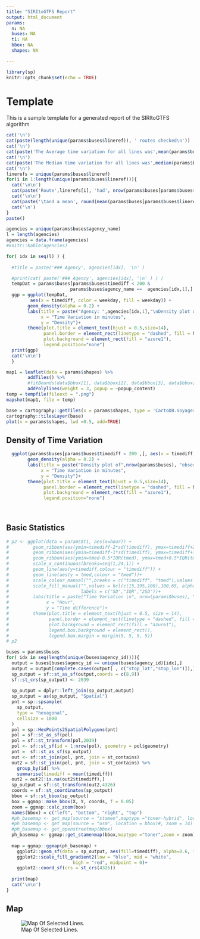 ```yaml
---
title: "SIRItoGTFS Report"
output: html_document
params:
  n: NA
  buses: NA
  t1: NA
  bbox: NA
  shapes: NA

---
```


```r
library(sp)
knitr::opts_chunk$set(echo = TRUE)
```

# Template

This is a sample template for a generated report of the SIRItoGTFS algorithm

```r
cat('\n')
cat(paste(length(unique(params$buses$lineref)), ' routes checked\n'))
cat('\n')  
cat(paste('The Average time variation for all lines was',mean(params$buses$timediff),'\n'))
cat('\n')  
cat(paste('The Median time variation for all lines was',median(params$buses$timediff),'\n'))
cat('\n')  
linerefs = unique(params$buses$lineref)
for(i in 1:length(unique(params$buses$lineref))){
  cat('\n\n')
  cat(paste('Route',linerefs[i], 'had', nrow(params$buses[params$buses$lineref == linerefs[i],]), 'observations'))
  cat('\n\n')  
  cat(paste('\tand a mean', round(mean(params$buses[params$buses$lineref == linerefs[i],'timediff']),3), 'time variation'))
  cat('\n')  
}
paste()


```

```r
agencies = unique(params$buses$agency_name)
l = length(agencies)
agencies = data.frame(agencies)
#knitr::kable(agencies)

for( idx in seq(l) ) {
  
  #title = paste('### Agency', agencies[idx], '\n' )

  #print(cat( paste('### Agency', agencies[idx], '\n' ) ) )
  tempDat = params$buses[params$buses$timediff < 200 & 
                        params$buses$agency_name ==  agencies[idx,1],]
  ggp = ggplot(tempDat, 
         aes(x = timediff, color = weekday, fill = weekday)) +
        geom_density(alpha = 0.2) +
        labs(title = paste("Agency: ",agencies[idx,1],"\nDensity plot of",nrow(tempDat), "observations \nRoute ID",i),
             x = "Time Variation in minutes",
             y = "Density")+
        theme(plot.title = element_text(hjust = 0.5,size=14),
              panel.border = element_rect(linetype = "dashed", fill = NA),
              plot.background = element_rect(fill = "azure1"),
              legend.position="none")
  print(ggp)
  cat('\n\n')
  }

```


```r

map1 = leaflet(data = params$shapes) %>%
        addTiles() %>%
        #fitBounds(data$bbox[1], data$bbox[2], data$bbox[3], data$bbox[4]) %>%
        addPolylines(weight = 3, popup = ~popup_content)
temp = tempfile(fileext = ".png")
mapshot(map1, file = temp)

```


```r

base = cartography::getTiles(x = params$shapes, type = 'CartoDB.Voyager')
cartography::tilesLayer(base)
plot(x = params$shapes, lwd =0.5, add=TRUE)

```


## Density of Time Variation

```r

  ggplot(params$buses[params$buses$timediff < 200 ,], aes(x = timediff, color = weekday, fill = weekday)) +
        geom_density(alpha = 0.2) +
        labs(title = paste("Density plot of",nrow(params$buses), "observations \nRoute ID",i),
             x = "Time Variation in minutes",
             y = "Density")+
        theme(plot.title = element_text(hjust = 0.5,size=14),
              panel.border = element_rect(linetype = "dashed", fill = NA),
              plot.background = element_rect(fill = "azure1"),
              legend.position="none")
  
 

```


## Basic Statistics


```r
# p2 <- ggplot(data = params$t1, aes(x=hour)) +
#         geom_ribbon(aes(ymin=timediff-2*sd(timediff), ymax=timediff+2*sd(timediff),fill = "orange"),alpha=0.15) +
#         geom_ribbon(aes(ymin=timediff-1*sd(timediff), ymax=timediff+1*sd(timediff),fill = "cyan"),alpha=0.2) +
#         geom_ribbon(aes(ymin=tmed-0.5*IQR(tmed), ymax=tmed+0.5*IQR(tmed),fill = "grey70"),alpha=0.5) +
#         scale_x_continuous(breaks=seq(1,24,1)) +
#         geom_line(aes(y=timediff,colour = "timediff")) +
#         geom_line(aes(y = tmed,colour = "tmed"))+
#         scale_colour_manual("",breaks = c("timediff", "tmed"),values = c("timediff"="Red", "tmed"="green"), labels = c("Mean", "Median"))+
#         scale_fill_manual("",values = hcl(c(15,195,100),100,65, alpha=c(0.5,0.2,0.15)),
#                           labels = c("SD","IQR","2SD"))+
#         labs(title = paste("Time Variation \n", nrow(params$buses), "observations\n"),
#              x = "Hour",
#              y = "Time difference")+
#         theme(plot.title = element_text(hjust = 0.5, size = 14),
#               panel.border = element_rect(linetype = "dashed", fill = NA),
#               plot.background = element_rect(fill = "azure1"),
#               legend.box.background = element_rect(),
#               legend.box.margin = margin(5, 5, 5, 5))
# p2

```

```r
buses = params$buses
for( idx in seq(length(unique(buses$agency_id)))){
  output = buses[buses$agency_id == unique(buses$agency_id)[idx],]
  output = output[complete.cases(output[ , c("stop_lat","stop_lon")]),]
  sp_output = sf::st_as_sf(output,coords = c(8,9))
  sf::st_crs(sp_output) <- 2039
  
  sp_output = dplyr::left_join(sp_output,output)
  sp_output = as(sp_output, "Spatial")
  pnt = sp::spsample(
    sp_output,
    type = "hexagonal",
    cellsize = 1000
  )
  pol = sp::HexPoints2SpatialPolygons(pnt)
  pol = sf::st_as_sf(pol)
  pol = sf::st_transform(pol,2039)
  pol <- sf::st_sf(id = 1:nrow(pol), geometry = pol$geometry)
  pnt =  sf::st_as_sf(sp_output)
  out <- sf::st_join(pol, pnt, join = st_contains)
  out2 = sf::st_join(pol, pnt, join = st_contains) %>%
    group_by(id) %>%
    summarise(timediff = mean(timediff))
  out2 = out2[!is.na(out2$timediff),]
  sp_output = sf::st_transform(out2,4326)
  coords = sf::st_coordinates(sp_output)
  bbox = sf::st_bbox(sp_output)
  box = ggmap::make_bbox(X, Y, coords, f = 0.05)
  zoom = ggmap::calc_zoom(box)
  names(bbox) = c("left", "bottom", "right", "top")
  #ph_basemap <- get_map(source = "stamen",maptype ="toner-hybrid", location = bbox)#, zoom = 14)
  #ph_basemap <- get_map(source = "osm", location = bbox)#, zoom = 14)
  #ph_basemap <- get_openstreetmap(bbox)
  ph_basemap <- ggmap::get_stamenmap(bbox,maptype ="toner",zoom = zoom)
  
  map = ggmap::ggmap(ph_basemap) +
    ggplot2::geom_sf(data = sp_output, aes(fill=timediff), alpha=0.6, inherit.aes = FALSE) +
    ggplot2::scale_fill_gradient2(low = "blue", mid = "white",
                         high = "red", midpoint = 0)+
    ggplot2::coord_sf(crs = st_crs(4326))
  
  print(map)
  cat('\n\n')
}


```

## Map

![Map Of Selected Lines.](`r temp`)
